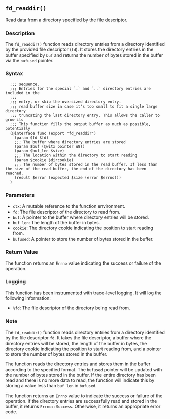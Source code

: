 ## `fd_readdir()`

Read data from a directory specified by the file descriptor.

### Description

The `fd_readdir()` function reads directory entries from a directory identified by the provided file descriptor (`fd`). It stores the directory entries in the buffer specified by `buf` and returns the number of bytes stored in the buffer via the `bufused` pointer.

### Syntax

```ebnf
  ;;; sequence.
  ;;; Entries for the special `.` and `..` directory entries are included in the
  ;;;
  ;;; entry, or skip the oversized directory entry.
  ;;; read buffer size in case it's too small to fit a single large directory
  ;;; truncating the last directory entry. This allows the caller to grow its
  ;;; This function fills the output buffer as much as possible, potentially
  (@interface func (export "fd_readdir")
    (param $fd $fd)
    ;;; The buffer where directory entries are stored
    (param $buf (@witx pointer u8))
    (param $buf_len $size)
    ;;; The location within the directory to start reading
    (param $cookie $dircookie)
    ;;; The number of bytes stored in the read buffer. If less than the size of the read buffer, the end of the directory has been reached.
    (result $error (expected $size (error $errno)))
  )
```
### Parameters

- `ctx`: A mutable reference to the function environment.
- `fd`: The file descriptor of the directory to read from.
- `buf`: A pointer to the buffer where directory entries will be stored.
- `buf_len`: The length of the buffer in bytes.
- `cookie`: The directory cookie indicating the position to start reading from.
- `bufused`: A pointer to store the number of bytes stored in the buffer.

### Return Value

The function returns an `Errno` value indicating the success or failure of the operation.

### Logging

This function has been instrumented with trace-level logging. It will log the following information:

- `%fd`: The file descriptor of the directory being read from.

### Note

The `fd_readdir()` function reads directory entries from a directory identified by the file descriptor `fd`. It takes the file descriptor, a buffer where the directory entries will be stored, the length of the buffer in bytes, the directory cookie indicating the position to start reading from, and a pointer to store the number of bytes stored in the buffer.

The function reads the directory entries and stores them in the buffer according to the specified format. The `bufused` pointer will be updated with the number of bytes stored in the buffer. If the entire directory has been read and there is no more data to read, the function will indicate this by storing a value less than `buf_len` in `bufused`.

The function returns an `Errno` value to indicate the success or failure of the operation. If the directory entries are successfully read and stored in the buffer, it returns `Errno::Success`. Otherwise, it returns an appropriate error code.
